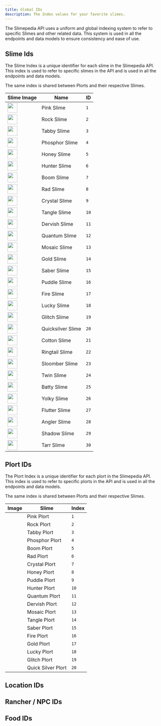 ```yaml
---
title: Global IDs
description: The Index values for your favorite slimes.
---
```


The Slimepedia API uses a uniform and global indexing system to refer to specific Slimes and other related data. This system is used in all the endpoints and data models to ensure consistency and ease of use.

## Slime Ids
The Slime Index is a unique identifier for each slime in the Slimepedia API. This index is used to refer to specific slimes in the API and is used in all the endpoints and data models.

<Aside type='tip'>	
The same index is shared between Plorts and their respective Slimes.
</Aside>

| Slime Image                                             | Name            | ID   |
|---------------------------------------------------------|-----------------|------|
| <img src="https://raw.githubusercontent.com/caioabrahao/slimepedia-API/refs/heads/main/api/images/slimes/sr2/pink.webp" width="32" height="32"/> | Pink Slime      | `1`  |
| <img src="https://raw.githubusercontent.com/caioabrahao/slimepedia-API/refs/heads/main/api/images/slimes/sr2/rock.webp" width="32" height="32"/> | Rock Slime      | `2`  |
| <img src="https://raw.githubusercontent.com/caioabrahao/slimepedia-API/refs/heads/main/api/images/slimes/sr2/tabby.webp" width="32" height="32"/> | Tabby Slime     | `3`  |
| <img src="https://raw.githubusercontent.com/caioabrahao/slimepedia-API/refs/heads/main/api/images/slimes/sr2/phosphor.webp" width="32" height="32"/> | Phosphor Slime  | `4`  |
| <img src="https://raw.githubusercontent.com/caioabrahao/slimepedia-API/refs/heads/main/api/images/slimes/sr2/honey.webp" width="32" height="32"/> | Honey Slime     | `5`  |
| <img src="https://raw.githubusercontent.com/caioabrahao/slimepedia-API/refs/heads/main/api/images/slimes/sr2/hunter.webp" width="32" height="32"/> | Hunter Slime    | `6`  |
| <img src="https://raw.githubusercontent.com/caioabrahao/slimepedia-API/refs/heads/main/api/images/slimes/sr2/boom.webp" width="32" height="32"/> | Boom Slime      | `7`  |
| <img src="https://raw.githubusercontent.com/caioabrahao/slimepedia-API/refs/heads/main/api/images/slimes/sr2/rad.webp" width="32" height="32"/> | Rad Slime       | `8`  |
| <img src="https://raw.githubusercontent.com/caioabrahao/slimepedia-API/refs/heads/main/api/images/slimes/sr2/crystal.webp" width="32" height="32"/> | Crystal Slime   | `9`  |
| <img src="https://raw.githubusercontent.com/caioabrahao/slimepedia-API/refs/heads/main/api/images/slimes/sr2/tangle.webp" width="32" height="32"/> | Tangle Slime    | `10` |
| <img src="https://raw.githubusercontent.com/caioabrahao/slimepedia-API/refs/heads/main/api/images/slimes/sr2/dervish.webp" width="32" height="32"/> | Dervish Slime   | `11` |
| <img src="https://raw.githubusercontent.com/caioabrahao/slimepedia-API/refs/heads/main/api/images/slimes/sr2/quantum.webp" width="32" height="32"/> | Quantum Slime   | `12` |
| <img src="https://raw.githubusercontent.com/caioabrahao/slimepedia-API/refs/heads/main/api/images/slimes/sr1/mosaic.webp" width="32" height="32"/> | Mosaic Slime    | `13` |
| <img src="https://raw.githubusercontent.com/caioabrahao/slimepedia-API/refs/heads/main/api/images/slimes/sr2/gold.webp" width="32" height="32"/> | Gold Slime      | `14` |
| <img src="https://raw.githubusercontent.com/caioabrahao/slimepedia-API/refs/heads/main/api/images/slimes/sr2/saber.webp" width="32" height="32"/> | Saber Slime     | `15` |
| <img src="https://raw.githubusercontent.com/caioabrahao/slimepedia-API/refs/heads/main/api/images/slimes/sr2/puddle.webp" width="32" height="32"/> | Puddle Slime    | `16` |
| <img src="https://raw.githubusercontent.com/caioabrahao/slimepedia-API/refs/heads/main/api/images/slimes/sr2/fire.webp" width="32" height="32"/> | Fire Slime      | `17` |
| <img src="https://raw.githubusercontent.com/caioabrahao/slimepedia-API/refs/heads/main/api/images/slimes/sr2/lucky.webp" width="32" height="32"/> | Lucky Slime     | `18` |
| <img src="https://raw.githubusercontent.com/caioabrahao/slimepedia-API/refs/heads/main/api/images/slimes/sr1/glitch.webp" width="32" height="32"/> | Glitch Slime    | `19` |
| <img src="https://raw.githubusercontent.com/caioabrahao/slimepedia-API/refs/heads/main/api/images/slimes/sr1/quicksilver.webp" width="32" height="32"/> | Quicksilver Slime | `20` |
| <img src="https://raw.githubusercontent.com/caioabrahao/slimepedia-API/refs/heads/main/api/images/slimes/sr2/cotton.webp" width="32" height="32"/> | Cotton Slime    | `21` |
| <img src="https://raw.githubusercontent.com/caioabrahao/slimepedia-API/refs/heads/main/api/images/slimes/sr2/ringtail.webp" width="32" height="32"/> | Ringtail Slime  | `22` |
| <img src="https://raw.githubusercontent.com/caioabrahao/slimepedia-API/refs/heads/main/api/images/slimes/sr2/sloomber.webp" width="32" height="32"/> | Sloomber Slime  | `23` |
| <img src="https://raw.githubusercontent.com/caioabrahao/slimepedia-API/refs/heads/main/api/images/slimes/sr2/twin.webp" width="32" height="32"/> | Twin Slime      | `24` |
| <img src="https://raw.githubusercontent.com/caioabrahao/slimepedia-API/refs/heads/main/api/images/slimes/sr2/batty.webp" width="32" height="32"/> | Batty Slime     | `25` |
| <img src="https://raw.githubusercontent.com/caioabrahao/slimepedia-API/refs/heads/main/api/images/slimes/sr2/yolky.webp" width="32" height="32"/> | Yolky Slime     | `26` |
| <img src="https://raw.githubusercontent.com/caioabrahao/slimepedia-API/refs/heads/main/api/images/slimes/sr2/flutter.webp" width="32" height="32"/> | Flutter Slime   | `27` |
| <img src="https://raw.githubusercontent.com/caioabrahao/slimepedia-API/refs/heads/main/api/images/slimes/sr2/angler.webp" width="32" height="32"/> | Angler Slime    | `28` |
| <img src="https://raw.githubusercontent.com/caioabrahao/slimepedia-API/refs/heads/main/api/images/slimes/sr2/shadow.webp" width="32" height="32"/> | Shadow Slime    | `29` |
| <img src="https://raw.githubusercontent.com/caioabrahao/slimepedia-API/refs/heads/main/api/images/slimes/sr2/tarr.webp" width="32" height="32"/> | Tarr Slime      | `30` |


## Plort IDs
The Plort Index is a unique identifier for each plort in the Slimepedia API. This index is used to refer to specific plorts in the API and is used in all the endpoints and data models.

<Aside type='tip'>
The same index is shared between Plorts and their respective Slimes.
</Aside>

| Image | Slime | Index |
|-------|-------|----|
| | Pink Plort | `1` |
| | Rock Plort | `2` |
| | Tabby Plort | `3` |
| | Phosphor Plort | `4` |
| | Boom Plort | `5` |
| | Rad Plort | `6` |
| | Crystal Plort | `7` |
| | Honey Plort | `8` |
| | Puddle Plort | `9` |
| | Hunter Plort | `10` |
| | Quantum Plort | `11` |
| | Dervish Plort | `12` |
| | Mosaic Plort | `13` |
| | Tangle Plort | `14` |
| | Saber Plort | `15` |
| | Fire Plort | `16` |
| | Gold Plort | `17` |
| | Lucky Plort | `18` |
| | Glitch Plort | `19` |
| | Quick Silver Plort | `20` |

## Location IDs

## Rancher / NPC IDs

## Food IDs